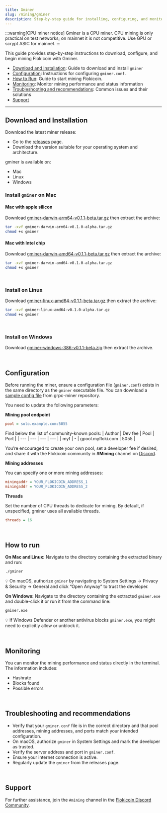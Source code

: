 ```yaml
---
title: Gminer
slug: /mining/gminer
description: Step-by-step guide for installing, configuring, and monitoring the Gminer CPU miner for Flokicoin testnet practice.
---
```


:::warning[CPU miner notice]
Gminer is a CPU miner. CPU mining is only practical on test networks; on mainnet it is not competitive. Use GPU or scrypt ASIC for mainnet.
:::

This guide provides step-by-step instructions to download, configure, and begin mining Flokicoin with Gminer.

- [Download and Installation](#download-and-installation): Guide to download and install `gminer`
- [Configuration](#configuration): Instructions for configuring `gminer.conf`.
- [How to Run](#how-to-run): Guide to start mining Flokicoin.
- [Monitoring](#monitoring): Monitor mining performance and status information
- [Troubleshooting and recommendations](#troubleshooting-and-recommendations): Common issues and their solutions
- [Support](#support)
---


## Download and Installation

Download the latest miner release:

- Go to the [releases](https://github.com/flokiorg/grpc-miner/releases/tag/v0.1.1-beta) page.
- Download the version suitable for your operating system and architecture.

gminer is available on:
- Mac
- Linux
- Windows





### Install `gminer` on Mac
#### **Mac with apple silicon**
Download [gminer-darwin-arm64-v0.1.1-beta.tar.gz](https://github.com/flokiorg/grpc-miner/releases/download/v0.1.1-beta/gminer-darwin-arm64-v0.1.1-beta.tar.gz) then extract the archive:

```bash
tar -xvf gminer-darwin-arm64-v0.1.0-alpha.tar.gz
chmod +x gminer
```

#### **Mac with Intel chip**
Download [gminer-darwin-amd64-v0.1.1-beta.tar.gz](https://github.com/flokiorg/grpc-miner/releases/download/v0.1.1-beta/gminer-darwin-amd64-v0.1.1-beta.tar.gz) then extract the archive:

```bash
tar -xvf gminer-darwin-amd64-v0.1.0-alpha.tar.gz
chmod +x gminer
```
&nbsp;

### Install on Linux
Download [gminer-linux-amd64-v0.1.1-beta.tar.gz
](https://github.com/flokiorg/grpc-miner/releases/download/v0.1.1-beta/gminer-linux-amd64-v0.1.1-beta.tar.gz) then extract the archive:

```bash
tar -xvf gminer-linux-amd64-v0.1.0-alpha.tar.gz
chmod +x gminer
```

&nbsp;

### Install on Windows
Download [gminer-windows-386-v0.1.1-beta.zip](https://github.com/flokiorg/grpc-miner/releases/download/v0.1.1-beta/gminer-windows-386-v0.1.1-beta.zip) then extract the archive.

&nbsp;

## Configuration
Before running the miner, ensure a configuration file (`gminer.conf`) exists in the same directory as the `gminer` executable file. You can download a [sample config file](https://raw.githubusercontent.com/flokiorg/grpc-miner/refs/heads/main/sample-gminer.conf) from grpc-miner repository.

You need to update the following parameters:

**Mining pool endpoint**
```ini
pool = solo.example.com:5055
```

Find below the list of community-known pools:
| Author | Dev fee | Pool | Port |
| --- | --- | --- | --- |
| myf | - | gpool.myfloki.com | 5055 |

You’re encouraged to create your own pool, set a developer fee if desired, and share it with the Flokicoin community in **#Mining** channel on [Discord](https://flokicoin.org/discord).

**Mining addresses**

You can specify one or more mining addresses:
```ini
miningaddr = YOUR_FLOKICOIN_ADDRESS_1
miningaddr = YOUR_FLOKICOIN_ADDRESS_2
```

**Threads**

Set the number of CPU threads to dedicate for mining. By default, if unspecified, gminer uses all available threads.
```ini
threads = 16
```

&nbsp;

## How to run
**On Mac and Linux:** Navigate to the directory containing the extracted binary and run:

```bash
./gminer
```

💡 On macOS, authorize `gminer` by navigating to System Settings → Privacy & Security → General and click “Open Anyway” to trust the developer.


**On Windows:** Navigate to the directory containing the extracted `gminer.exe` and double-click it or run it from the command line:
```bash
gminer.exe
```

💡 If Windows Defender or another antivirus blocks `gminer.exe`, you might need to explicitly allow or unblock it.

&nbsp;

## Monitoring
You can monitor the mining performance and status directly in the terminal. The information includes:

- Hashrate
- Blocks found
- Possible errors

&nbsp;

## Troubleshooting and recommendations
- Verify that your `gminer.conf` file is in the correct directory and that pool addresses, mining addresses, and ports match your intended configuration.
- On macOS, authorize `gminer` in System Settings and mark the developer as trusted.
- Verify the server address and port in `gminer.conf`.
- Ensure your internet connection is active.
- Regularly update the `gminer` from the releases page.

&nbsp;

## Support
For further assistance, join the `#mining` channel in the [Flokicoin Discord Community](https://flokicoin.org/discord).
